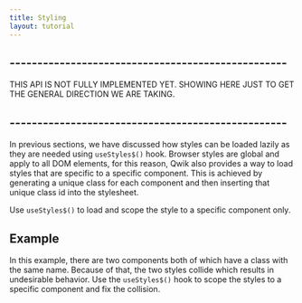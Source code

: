```yaml
---
title: Styling
layout: tutorial
---
```


## --------------------------------------------------
THIS API IS NOT FULLY IMPLEMENTED YET. SHOWING HERE JUST TO GET THE GENERAL DIRECTION WE ARE TAKING.
## --------------------------------------------------

In previous sections, we have discussed how styles can be loaded lazily as they are needed using `useStyles$()` hook. Browser styles are global and apply to all DOM elements, for this reason, Qwik also provides a way to load styles that are specific to a specific component. This is achieved by generating a unique class for each component and then inserting that unique class id into the stylesheet.

Use `useStyles$()` to load and scope the style to a specific component only.

## Example

In this example, there are two components both of which have a class with the same name. Because of that, the two styles collide which results in undesirable behavior. Use the `useStyles$()` hook to scope the styles to a specific component and fix the collision.
